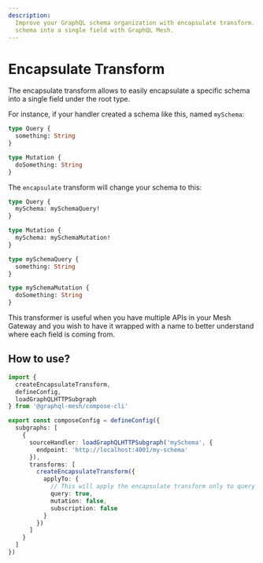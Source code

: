 ```yaml
---
description:
  Improve your GraphQL schema organization with encapsulate transform. Easily encapsulate a specific
  schema into a single field with GraphQL Mesh.
---
```



# Encapsulate Transform

The encapsulate transform allows to easily encapsulate a specific schema into a single field under
the root type.

For instance, if your handler created a schema like this, named `mySchema`:

```graphql
type Query {
  something: String
}

type Mutation {
  doSomething: String
}
```

The `encapsulate` transform will change your schema to this:

```graphql
type Query {
  mySchema: mySchemaQuery!
}

type Mutation {
  mySchema: mySchemaMutation!
}

type mySchemaQuery {
  something: String
}

type mySchemaMutation {
  doSomething: String
}
```

This transformer is useful when you have multiple APIs in your Mesh Gateway and you wish to have it
wrapped with a name to better understand where each field is coming from.

## How to use?

```ts filename="mesh.config.ts" {13-17}
import {
  createEncapsulateTransform,
  defineConfig,
  loadGraphQLHTTPSubgraph
} from '@graphql-mesh/compose-cli'

export const composeConfig = defineConfig({
  subgraphs: [
    {
      sourceHandler: loadGraphQLHTTPSubgraph('mySchema', {
        endpoint: 'http://localhost:4001/my-schema'
      }),
      transforms: [
        createEncapsulateTransform({
          applyTo: {
            // This will apply the encapsulate transform only to query fields
            query: true,
            mutation: false,
            subscription: false
          }
        })
      ]
    }
  ]
})
```
